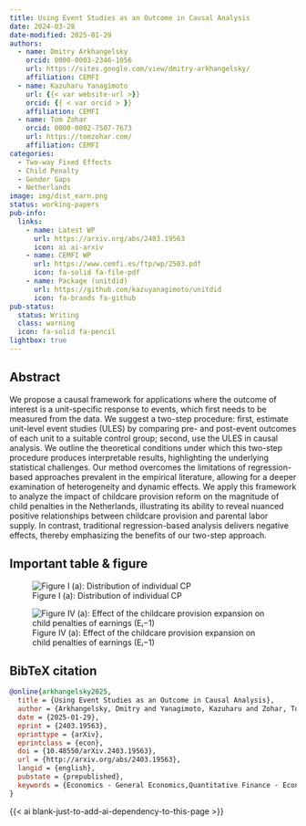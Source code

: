 ```yaml
---
title: Using Event Studies as an Outcome in Causal Analysis
date: 2024-03-28
date-modified: 2025-01-29
authors:
  - name: Dmitry Arkhangelsky
    orcid: 0000-0003-2346-1056
    url: https://sites.google.com/view/dmitry-arkhangelsky/
    affiliation: CEMFI
  - name: Kazuharu Yanagimoto
    url: {{< var website-url >}}
    orcid: {{ < var orcid > }}
    affiliation: CEMFI
  - name: Tom Zohar
    orcid: 0000-0002-7507-7673
    url: https://tomzohar.com/
    affiliation: CEMFI
categories:
  - Two-way Fixed Effects
  - Child Penalty
  - Gender Gaps
  - Netherlands
image: img/dist_earn.png
status: working-papers
pub-info:
  links:
    - name: Latest WP
      url: https://arxiv.org/abs/2403.19563
      icon: ai ai-arxiv
    - name: CEMFI WP
      url: https://www.cemfi.es/ftp/wp/2503.pdf
      icon: fa-solid fa-file-pdf
    - name: Package (unitdid)
      url: https://github.com/kazuyanagimoto/unitdid
      icon: fa-brands fa-github
pub-status: 
  status: Writing
  class: warning
  icon: fa-solid fa-pencil
lightbox: true
---
```


## Abstract

We propose a causal framework for applications where the outcome of interest is a unit-specific response to events, which first needs to be measured from the data. We suggest a two-step procedure: first, estimate unit-level event studies (ULES) by comparing pre- and post-event outcomes of each unit to a suitable control group; second, use the ULES in causal analysis. We outline the theoretical conditions under which this two-step procedure produces interpretable results, highlighting the underlying statistical challenges. Our method overcomes the limitations of regression-based approaches prevalent in the empirical literature, allowing for a deeper examination of heterogeneity and dynamic effects. We apply this framework to analyze the impact of childcare provision reform on the magnitude of child penalties in the Netherlands, illustrating its ability to reveal nuanced positive relationships between childcare provision and parental labor supply. In contrast, traditional regression-based analysis delivers negative effects, thereby emphasizing the benefits of our two-step approach.

## Important table & figure

::: {layout-ncol="2"}

![Figure I (a): Distribution of individual CP](img/dist_earn.png)

![Figure IV (a): Effect of the childcare provision expansion on child penalties of earnings (Eᵢ−1)](img/reg_cci_earn_event.svg)

:::

## BibTeX citation

```bibtex
@online{arkhangelsky2025,
  title = {Using Event Studies as an Outcome in Causal Analysis},
  author = {Arkhangelsky, Dmitry and Yanagimoto, Kazuharu and Zohar, Tom},
  date = {2025-01-29},
  eprint = {2403.19563},
  eprinttype = {arXiv},
  eprintclass = {econ},
  doi = {10.48550/arXiv.2403.19563},
  url = {http://arxiv.org/abs/2403.19563},
  langid = {english},
  pubstate = {prepublished},
  keywords = {Economics - General Economics,Quantitative Finance - Economics}
}
```

{{< ai blank-just-to-add-ai-dependency-to-this-page >}}